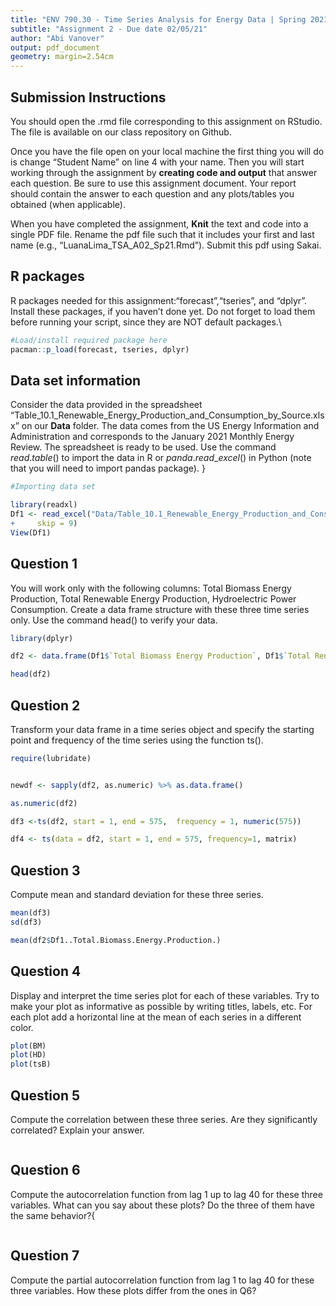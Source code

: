 ```yaml
---
title: "ENV 790.30 - Time Series Analysis for Energy Data | Spring 2021"
subtitle: "Assignment 2 - Due date 02/05/21"
author: "Abi Vanover"
output: pdf_document
geometry: margin=2.54cm
---
```


## Submission Instructions

You should open the .rmd file corresponding to this assignment on RStudio. The file is available on our class repository on Github.   

Once you have the file open on your local machine the first thing you will do is change "Student Name" on line 4 with your name. 
Then you will start working through the assignment by  **creating code and output** that answer each question. Be sure to use this assignment document. Your report should contain the answer to each question and any plots/tables you obtained (when applicable).

When you have completed the assignment, **Knit** the text and code into a single PDF file. Rename the pdf file such that it includes your first and last name (e.g., "LuanaLima_TSA_A02_Sp21.Rmd"). Submit this pdf using Sakai. 

## R packages

R packages needed for this assignment:"forecast","tseries", and "dplyr". Install these packages, if you haven't done yet. Do not forget to load them before running your script, since they are NOT default packages.\\

```r
#Load/install required package here
pacman::p_load(forecast, tseries, dplyr)

```


## Data set information  

Consider the data provided in the spreadsheet "Table_10.1_Renewable_Energy_Production_and_Consumption_by_Source.xlsx" on our **Data** folder. The data comes from the US Energy Information and Administration and corresponds to the January 2021 Monthly Energy Review. The spreadsheet is ready to be used. Use the command $read.table()$ to import the data in R or $panda.read\_excel()$ in Python (note that you will need to import pandas package). }

```r
#Importing data set

library(readxl)
Df1 <- read_excel("Data/Table_10.1_Renewable_Energy_Production_and_Consumption_by_Source.xlsx", 
+     skip = 9)
View(Df1)


```


## Question 1
You will work only with the following columns: Total Biomass Energy Production, Total Renewable Energy Production, Hydroelectric Power Consumption. Create a data frame structure with these three time series only. Use the command head() to verify your data.

```r

library(dplyr)

df2 <- data.frame(Df1$`Total Biomass Energy Production`, Df1$`Total Renewable Energy Production`, Df1$`Hydroelectric Power Consumption`)

head(df2)

```
## Question 2

Transform your data frame in a time series object and specify the starting point and frequency of the time series using the function ts().

```r

require(lubridate)


newdf <- sapply(df2, as.numeric) %>% as.data.frame()

as.numeric(df2)

df3 <-ts(df2, start = 1, end = 575,  frequency = 1, numeric(575))

df4 <- ts(data = df2, start = 1, end = 575, frequency=1, matrix)

```

## Question 3
Compute mean and standard deviation for these three series.

```r

mean(df3)
sd(df3)

mean(df2$Df1..Total.Biomass.Energy.Production.)

```

## Question 4
Display and interpret the time series plot for each of these variables. Try to make your plot as informative as possible by writing titles, labels, etc. For each plot add a horizontal line at the mean of each series in a different color.

```r
plot(BM)
plot(HD)
plot(tsB)
```

## Question 5
Compute the correlation between these three series. Are they significantly correlated? Explain your answer.

```r


```
## Question 6
Compute the autocorrelation function from lag 1 up to lag 40 for these three variables. What can you say about these plots? Do the three of them have the same behavior?{

```r

```

## Question 7
Compute the partial autocorrelation function from lag 1 to lag 40 for these three variables. How these plots differ from the ones in Q6?
```r

```